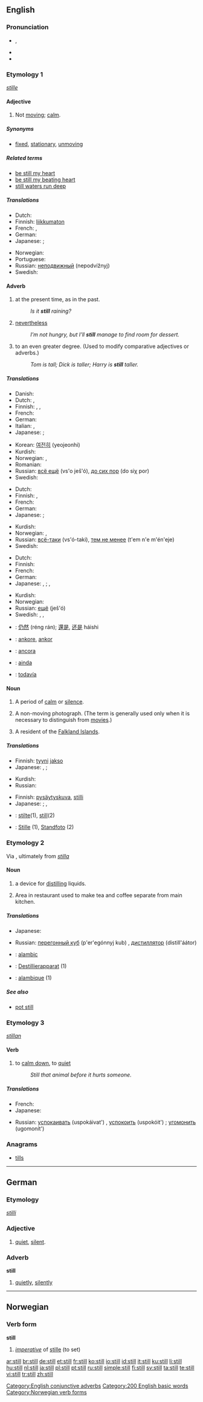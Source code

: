 {{see|stíll|stille|stilli|Stille}}
{{wikipedia|Still (disambiguation)}}
==English==

{{rank|thought|found|people|141|still|just|while|again}}

===Pronunciation===
* {{IPA|/stɪl/}}, {{SAMPA|/stIl/}}
* {{audio|en-us-still.ogg|Audio (US)}}
* {{rhymes|ɪl}}

===Etymology 1===
{{OE.}} ''[[stille]]''

====Adjective====
{{en-adj|er|more}}

# Not [[moving]]; [[calm]].

=====Synonyms=====
* [[fixed]], [[stationary]], [[unmoving]]

=====Related terms=====
* [[be still my heart]] 
* [[be still my beating heart]]
* [[still waters run deep]]

=====Translations=====
{{trans-top|not moving}}
* Dutch: {{t+|nl|stil}}
* Finnish: [[liikkumaton]]
* French: {{t+|fr|calme}}, {{t+|fr|immobile}}
* German: {{t+|de|still}}
* Japanese: {{qualifier|general}} {{t|ja|止まっている|tr=tomatte-iru|sc=Jpan}}; {{qualifier|formal}} {{t|ja|静止した|tr=sēshi shita|sc=Jpan}}
{{trans-mid}}
* Norwegian: {{t+|no|stille}}
* Portuguese: {{t+|pt|imóvel|m}}
* Russian: [[неподвижный]] (nepodvížnyj)
* Swedish: {{t+|sv|stilla}}
{{trans-bottom}}

====Adverb====
{{en-adv|-}}

# at the present time, as in the past.
#: ''Is it '''still''' raining?''
# [[nevertheless]]
#: ''I’m not hungry, but I’ll '''still''' manage to find room for dessert.''
# to an even greater degree.  (Used to modify comparative adjectives or adverbs.)
#: ''Tom is tall; Dick is taller; Harry is '''still''' taller.''

=====Translations=====
{{trans-top|at present, as in the past}}
* Danish: {{t+|da|stadig}}
* Dutch: {{t+|nl|nog}}, {{t+|nl|nog steeds}}
* Finnish: {{t+|fi|vielä}}, {{t+|fi|edelleen}}, {{t+|fi|yhä}}
* French: {{t+|fr|encore}}
* German: {{t+|de|noch}}
* Italian: {{t+|it|ancora}}, {{t+|it|tuttora}}
* Japanese: {{qualifier|informal}} {{t-|ja|まだ|tr=mada|sc=Jpan}}; {{qualifier|formal}} {{t|ja|依然として|tr=izen-to-shite|sc=Jpan}}
{{trans-mid}}
* Korean: [[여전히]] (yeojeonhi)
* Kurdish: {{t+|ku|هێشتا|sc=KUchar}}
* Norwegian: {{t+|no|ennå}}, {{t+|no|fremdeles}}
* Romanian: {{t-|ro|încă}}
* Russian: [[всё ещё]] (vs'o ješ'ó), [[до сих пор]] (do siχ por)
* Swedish: {{t+|sv|fortfarande}}
{{trans-bottom}}

{{trans-top|nevertheless}}
* Dutch: {{t+|nl|toch}}
* Finnish: {{t+|fi|silti}}, {{t+|fi|vielä}}
* French: {{t+|fr|néanmoins}}
* German: {{t+|de|doch}}
* Japanese: {{qualifier|informal}} {{t-|ja|まだ|tr=mada|sc=Jpan}}; {{qualifier|general}} {{t-|ja|それでも|tr=soré démo|sc=Jpan}}
{{trans-mid}}
* Kurdish: {{t+|ku|به‌ڵام|sc=KUchar}}
* Norwegian: {{t+|no|likevel}}, {{t-|no|enda}}
* Russian: [[всё-таки]] (vs'ó-taki), [[тем не менее]] (t'em n'e m'én'eje)
* Swedish: {{t-|sv|ändå}}
{{trans-bottom}}

{{trans-top|to an even greater degree}}
* Dutch: {{t+|nl|nog}}
* Finnish: {{t+|fi|vielä}}
* French: {{t+|fr|encore}}
* German: {{t+|de|noch}}
* Japanese: {{qualifier|informal}} {{t-|ja|まだ|tr=mada|sc=Jpan}}, {{t-|ja|もっと|tr=motto|sc=Jpan}}; {{qualifier|general}} {{t|ja|更に|tr=sarani|sc=Jpan}}, {{t-|ja|より|tr=yori|sc=Jpan}}
{{trans-mid}}
* Kurdish: {{KUchar|[[هێشتا]]}}
* Norwegian: {{t-|no|enda}}
* Russian: [[ещё]] (ješ'ó)
* Swedish: {{t+|sv|än}}, {{t+|sv|ännu}}, {{t-|sv|ändå}}
{{trans-bottom}}

{{checktrans-top}}
* {{ttbc|Chinese}}: [[仍然]] (réng rán); [[還是]], [[还是]] háishi
* {{ttbc|Ido}}: [[ankore]], [[ankor]]
* {{ttbc|Italian}}: [[ancora]]
{{trans-mid}}
* {{ttbc|Portuguese}}: [[ainda]]
* {{ttbc|Spanish}}: [[todavía]]
{{trans-bottom}}

====Noun====
{{en-noun}}

# A period of [[calm]] or [[silence]].
# {{photography}} A non-moving photograph.  (The term is generally used only when it is necessary to distinguish from [[movie]]s.)
# {{slang}} A resident of the [[Falkland Islands]].

=====Translations=====
{{trans-top|a period of calm or silence}}
* Finnish: [[tyyni]] [[jakso]]
* Japanese: {{sense|sound}} {{t-|ja|静寂|tr=sējyaku|sc=Jpan}}, {{t|ja|静けさ|tr=shizukesa|sc=Jpan}}; {{sense|wind|sea}} {{t+|ja|凪|tr=nagi|sc=Jpan}}
{{trans-mid}}
* Kurdish: {{KUchar|[[هێمنی]]}}
* Russian: {{t+|ru|штиль|m|tr=štil'|sc=Cyrl}}
{{trans-bottom}}

{{trans-top|photography: a non-moving photograph}}
* Finnish: [[pysäytyskuva]], [[stilli]]
* Japanese: {{sense|photography}} {{t|ja|スチール|tr=suchīru|sc=Jpan}}; {{sense|electronics}} {{t|ja|スチル|tr=suchiru|sc=Jpan}}, {{t-|ja|静止画|tr=sēshi-ga|sc=Jpan}}
{{trans-mid}}
{{trans-bottom}}

{{trans-top|slang: a resident of the Falkland Islands}}
{{trans-mid}}
{{trans-bottom}}

{{checktrans-top}}
* {{ttbc|Dutch}}: [[stilte]](1), [[still]](2)
* {{ttbc|German}}: [[Stille]] {{f}} (1), [[Standfoto]] {{n}} (2)
{{trans-bottom}}

===Etymology 2===
Via {{ME.}}, ultimately from {{L.}} ''[[stilla]]''

====Noun====
{{en-noun}}
{{wikipedia}}

# a device for [[distill]]ing liquids.
# {{context|catering, stills}} Area in restaurant used to make tea and coffee separate from main kitchen.

=====Translations=====
{{trans-top|a device for distilling liquids}}
* Japanese: {{t|ja|蒸留器|tr=jōryū-ki|sc=Jpan}}
{{trans-mid}}
* Russian: [[перегонный куб]] (p'er'egónnyj kub) {{m}}, [[дистиллятор]] (distill'áátor) {{m}}
{{trans-bottom}}

{{trans-top|Catering, stills: Area in restaurant used to make tea and coffee separate from main kitchen}}
{{trans-mid}}
{{trans-bottom}}

{{checktrans}}
{{top}}
* {{ttbc|French}}: [[alambic]]
* {{ttbc|German}}: [[Destillierapparat]] {{m}} (1)
* {{ttbc|Spanish}}: [[alambique]] (1)
{{bottom}}

=====See also=====
* [[pot still]]

===Etymology 3===
{{OE.}} ''[[stillan]]''

====Verb====
{{en-verb}}

# to [[calm down]], to [[quiet]]
#: ''Still that animal before it hurts someone.''

=====Translations=====
{{trans-top|to calm down}}
* French: {{t+|fr|calmer}}
* Japanese: {{t|ja|静まる|tr=shizumaru|sc=Jpan}}
{{trans-mid}}
* Russian: [[успокаивать]] (uspokáivat') {{impf}}, [[успокоить]] (uspokóit') {{pf}}; [[угомонить]] (ugomonít') {{pf}}
{{trans-bottom}}

===Anagrams===
* [[tills]]

[[Category:English conjunctive adverbs]]

----

==German==

===Etymology===
{{OHG.}} ''[[stilli]]''

===Adjective===
{{de-adj|stiller|stillest}}

# [[quiet]], [[silent]].

===Adverb===
'''still'''

# [[quietly]], [[silently]]

----

==Norwegian==

===Verb form===
'''still'''

# ''[[imperative]]'' of [[stille#Norwegian|stille]] (to set)

[[Category:200 English basic words]]
[[Category:Norwegian verb forms]]

[[ar:still]]
[[br:still]]
[[de:still]]
[[et:still]]
[[fr:still]]
[[ko:still]]
[[io:still]]
[[id:still]]
[[it:still]]
[[ku:still]]
[[li:still]]
[[hu:still]]
[[nl:still]]
[[ja:still]]
[[pl:still]]
[[pt:still]]
[[ru:still]]
[[simple:still]]
[[fi:still]]
[[sv:still]]
[[ta:still]]
[[te:still]]
[[vi:still]]
[[tr:still]]
[[zh:still]]